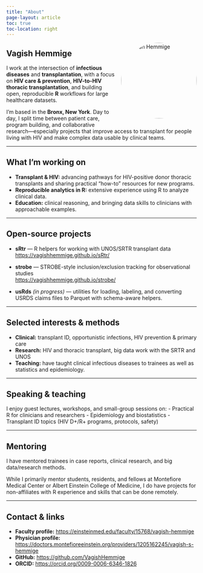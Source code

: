 ```yaml
---
title: "About"
page-layout: article
toc: true
toc-location: right
---
```


<img src="images/headshot.jpg" alt="Vagish Hemmige" style="width:200px;border-radius:50%;float:right;margin:0 0 1rem 1rem;" />

## Vagish Hemmige

I work at the intersection of **infectious diseases** and **transplantation**, with a focus on **HIV care & prevention**, **HIV-to-HIV thoracic transplantation**, and building open, reproducible **R** workflows for large healthcare datasets.

I’m based in the **Bronx, New York**. Day to day, I split time between patient care, program building, and collaborative research—especially projects that improve access to transplant for people living with HIV and make complex data usable by clinical teams.

---

## What I’m working on

- **Transplant & HIV:** advancing pathways for HIV-positive donor thoracic transplants and sharing practical “how-to” resources for new programs.
- **Reproducible analytics in R:** extensive experience using R to analyze clinical data.
- **Education:** clinical reasoning, and bringing data skills to clinicians with approachable examples.

---

## Open-source projects

- **sRtr** — R helpers for working with UNOS/SRTR transplant data  
  <https://vagishhemmige.github.io/sRtr/>

- **strobe** — STROBE-style inclusion/exclusion tracking for observational studies  
  <https://vagishhemmige.github.io/strobe/>

- **usRds** *(in progress)* — utilities for loading, labeling, and converting USRDS claims files to Parquet with schema-aware helpers.

---

## Selected interests & methods

- **Clinical:** transplant ID, opportunistic infections, HIV prevention & primary care  
- **Research:** HIV and thoracic transplant, big data work with the SRTR and UNOS  
- **Teaching:** have taught clinical infectious diseases to trainees as well as statistics and epidemiology.

---

## Speaking & teaching

I enjoy guest lectures, workshops, and small-group sessions on:
- Practical R for clinicians and researchers
- Epidemiology and biostatistics
- Transplant ID topics (HIV D+/R+ programs, protocols, safety)

---

## Mentoring

I have mentored trainees in case reports, clinical research, and big data/research methods.

While I primarily mentor students, residents, and fellows at Montefiore Medical Center or Albert Einstein College of Medicine, I do have projects for non-affiliates with R experience and skills that can be done remotely.

---

## Contact & links

- **Faculty profile:** <https://einsteinmed.edu/faculty/15768/vagish-hemmige>  
- **Physician profile:** <https://doctors.montefioreeinstein.org/providers/1205162245/vagish-s-hemmige>  
- **GitHub:** <https://github.com/VagishHemmige>  
- **ORCID:** <https://orcid.org/0009-0006-6346-1826>
